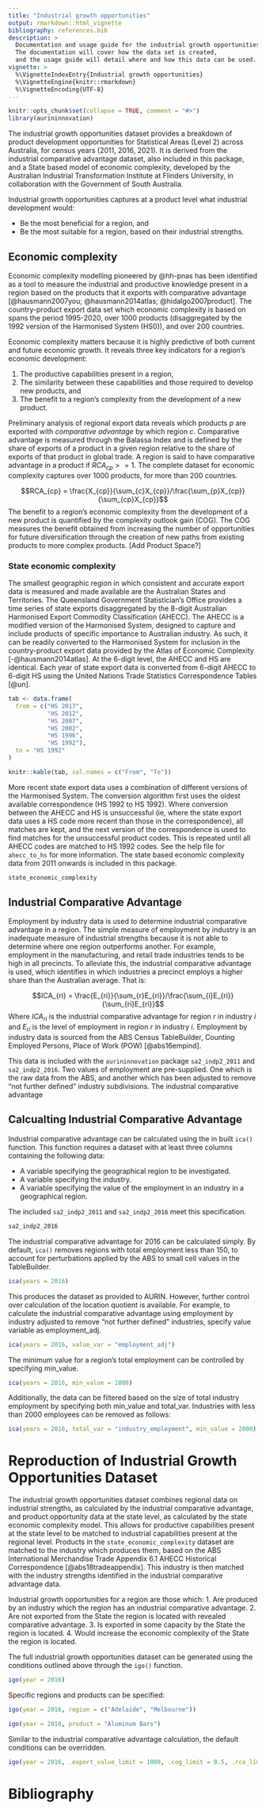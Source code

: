 ```yaml
---
title: "Industrial growth opportunities"
output: rmarkdown::html_vignette
bibliography: references.bib
description: >
  Documentation and usage guide for the industrial growth opportunities dataset. 
  The documentation will cover how the data set is created, 
  and the usage guide will detail where and how this data can be used. 
vignette: >
  %\VignetteIndexEntry{Industrial growth opportunities}
  %\VignetteEngine{knitr::rmarkdown}
  %\VignetteEncoding{UTF-8}
---
```


```r
knitr::opts_chunk$set(collapse = TRUE, comment = "#>")
library(aurininnovation)
```

The industrial growth opportunities dataset provides a breakdown of product development opportunities for Statistical Areas (Level 2) across Australia, for census years (2011, 2016, 2021). It is derived from the industrial comparative advantage dataset, also included in this package, and a State based model of economic complexity, developed by the Australian Industrial Transformation Institute at Flinders University, in collaboration with the Government of South Australia. 

Industrial growth opportunities captures at a product level what industrial development would:

* Be the most beneficial for a region, and
* Be the most suitable for a region, based on their industrial strengths. 

## Economic complexity

Economic complexity modelling pioneered by @hh-pnas has been identified as a tool to measure the industrial and productive knowledge present in a region based on the products that it exports with comparative advantage [@hausmann2007you; @hausmann2014atlas; @hidalgo2007product]. The country-product export data set which economic complexity is based on spans the period 1995-2020, over 1000 products (disaggregated by the 1992 version of the Harmonised System (HS0)), and over 200 countries. 

Economic complexity matters because it is highly predictive of both current and future economic growth.  It reveals three key indicators for a region's economic development:

1. The productive capabilities present in a region, 
2. The similarity between these capabilities and those required to develop new products, and
3. The benefit to a region's complexity from the development of a new product. 

Preliminary analysis of regional export data reveals which products $p$ are exported with *comparative advantage* by which region $c$. Comparative advantage is measured through the Balassa Index and is defined by the share of exports of a product in a given region relative to the share of exports of that product in global trade. A region is said to have comparative advantage in a product if $RCA_{cp} >=1$. The complete dataset for economic complexity captures over 1000 products, for more than 200 countries. 

$$RCA_{cp} = \frac{X_{cp}}{\sum_{c}X_{cp}}/\frac{\sum_{p}X_{cp}}{\sum_{cp}X_{cp}}$$ 
The benefit to a region's economic complexity from the development of a new product is quantified by the complexity outlook gain (COG). The COG measures the benefit obtained from increasing the number of opportunities for future diversification through the creation of new paths from existing products to more complex products. [Add Product Space?]

### State economic complexity

The smallest geographic region in which consistent and accurate export data is measured and made available are the Australian States and Territories. The Queensland Government Statistician's Office provides a time series of state exports disaggregated by the 8-digit Australian Harmonised Export Commodity Classification (AHECC). The AHECC is a modified version of the Harmonised System, designed to capture and include products of specific importance to Australian industry. As such, it can be readily converted to the Harmonised System for inclusion in the country-product export data provided by the Atlas of Economic Complexity [-@hausmann2014atlas]. At the 6-digit level, the AHECC and HS are identical. Each year of state export data is converted from 6-digit AHECC to 6-digit HS using the United Nations Trade Statistics Correspondence Tables [@un]. 

```r

tab <- data.frame(
  from = c("HS 2017",
           "HS 2012",
           "HS 2007",
           "HS 2002",
           "HS 1996",
           "HS 1992"), 
  to = "HS 1992"
)

knitr::kable(tab, col.names = c("From", "To"))

```

More recent state export data uses a combination of different versions of the Harmonised System. The conversion algorithm first uses the oldest available correspondence (HS 1992 to HS 1992). Where conversion between the AHECC and HS is unsuccessful (ie, where the state export data uses a HS code more recent than those in the correspondence), all matches are kept, and the next version of the correspondence is used to find matches for the unsuccessful product codes. This is repeated until all AHECC codes are matched to HS 1992 codes.  See the help file for `ahecc_to_hs` for more information. The state based economic complexity data from 2011 onwards is included in this package.

```r
state_economic_complexity
```


## Industrial Comparative Advantage

Employment by industry data is used to determine industrial comparative advantage in a region. The simple measure of employment by industry is an inadequate measure of industrial strengths because it is not able to determine where one region outperforms another. For example, employment in the manufacturing, and retail trade industries tends to be high in all precincts. To alleviate this, the industrial comparative advantage is used, which identifies in which industries a precinct employs a higher share than the Australian average. That is: 

$$ICA_{ri} = \frac{E_{ri}}{\sum_{r}E_{ri}}/\frac{\sum_{i}E_{ri}}{\sum_{ri}E_{ri}}$$
Where $ICA_{ri}$ is the industrial comparative advantage for region $r$ in industry $i$ and $E_{ri}$ is the level of employment in region $r$ in industry $i$. Employment by industry data is sourced from the ABS Census TableBuilder, Counting Employed Persons, Place of Work (POW) [@abs16empind]. 

This data is included with the `aurininnovation` package `sa2_indp2_2011` and `sa2_indp2_2016`. Two values of employment are pre-supplied. One which is the raw data from the ABS, and another which has been adjusted to remove "not further defined" industry subdivisions. The industrial comparative advantage 

## Calcualting Industrial Comparative Advantage

Industrial comparative advantage can be calculated using the in built `ica()` function. This function requires a dataset with at least three columns containing the following data:

* A variable specifying the geographical region to be investigated. 
* A variable specifying the industry. 
* A variable specifying the value of the employment in an industry in a geographical region. 

The included `sa2_indp2_2011` and `sa2_indp2_2016` meet this specification. 

``` r
sa2_indp2_2016
```

The industrial comparative advantage for 2016 can be calculated simply. By default, `ica()` removes regions with total employment less than 150, to account for perturbations applied by the ABS to small cell values in the TableBuilder. 

``` r
ica(years = 2016)
```

This produces the dataset as provided to AURIN. However, further control over calculation of the location quotient is available. For example, to calculate the industrial comparative advantage using employment by industry adjusted to remove "not further defined" industries, specify value variable as employment_adj. 

``` r
ica(years = 2016, value_var = "employment_adj")
```

The minimum value for a region's total employment can be controlled by specifying min_value. 

``` r
ica(years = 2016, min_value = 1000)
```

Additionally, the data can be filtered based on the size of total industry employment by specifying both min_value and total_var. Industries with less than 2000 employees can be removed as follows:

``` r
ica(years = 2016, total_var = "industry_employment", min_value = 2000)
```


# Reproduction of Industrial Growth Opportunities Dataset

The industrial growth opportunities dataset combines regional data on industrial strengths, as calculated by the industrial comparative advantage, and product opportunity data at the state level, as calculated by the state economic complexity model. This allows for productive capabilities present at the state level to be matched to industrial capabilities present at the regional level. Products in the `state_economic_complexity` dataset are matched to the industry which produces them, based on the ABS International Merchandise Trade Appendix 6.1 AHECC Historical Correspondence [@abs18tradeappendix].  This industry is then matched with the industry strengths identified in the industrial comparative advantage data. 

Industrial growth opportunities for a region are those which: 
1. Are produced by an industry which the region has an industrial comparative advantage.
2. Are not exported from the State the region is located with revealed comparative advantage.
3. Is exported in some capacity by the State the region is located.
4. Would increase the economic complexity of the State the region is located. 

The full industrial growth opportunities dataset can be generated using the conditions outlined above through the `igo()` function. 

```r

igo(year = 2016)

```

Specific regions and products can be specified:

``` r

igo(year = 2016, region = c("Adelaide", "Melbourne"))

```

``` r

igo(year = 2016, product = "Aluminum Bars")

```

Similar to the industrial comparative advantage calculation, the default conditions can be overridden. 

``` r

igo(year = 2016, .export_value_limit = 1000, .cog_limit = 0.5, .rca_limit = 0.5, .ica_limit = 1.5)

```



# Bibliography

